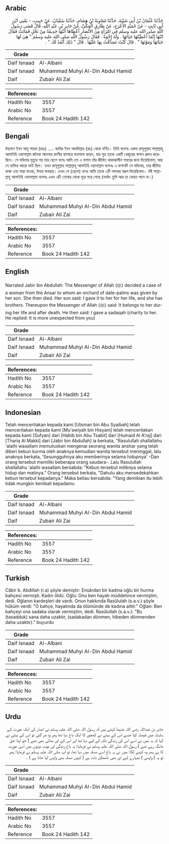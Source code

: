 ## Arabic


<div dir="rtl" lang="ar" style={{fontSize:'larger',backgroundColor:'#f8f9fa',padding:20}}>
حَدَّثَنَا عُثْمَانُ بْنُ أَبِي شَيْبَةَ، حَدَّثَنَا مُعَاوِيَةُ بْنُ هِشَامٍ، حَدَّثَنَا سُفْيَانُ، عَنْ حَبِيبٍ، - يَعْنِي ابْنَ أَبِي ثَابِتٍ - عَنْ حُمَيْدٍ الأَعْرَجِ، عَنْ طَارِقٍ الْمَكِّيِّ، عَنْ جَابِرِ بْنِ عَبْدِ اللَّهِ، قَالَ قَضَى رَسُولُ اللَّهِ صلى الله عليه وسلم فِي امْرَأَةٍ مِنَ الأَنْصَارِ أَعْطَاهَا ابْنُهَا حَدِيقَةً مِنْ نَخْلٍ فَمَاتَتْ فَقَالَ ابْنُهَا إِنَّمَا أَعْطَيْتُهَا حَيَاتَهَا ‏.‏ وَلَهُ إِخْوَةٌ ‏.‏ فَقَالَ رَسُولُ اللَّهِ صلى الله عليه وسلم ‏"‏ هِيَ لَهَا حَيَاتَهَا وَمَوْتَهَا ‏"‏ ‏.‏ قَالَ كُنْتُ تَصَدَّقْتُ بِهَا عَلَيْهَا ‏.‏ قَالَ ‏"‏ ذَلِكَ أَبْعَدُ لَكَ ‏"‏ ‏.‏
</div>
<div style={{backgroundColor:'#f8f9fa',padding:20, marginBottom: 10}}><table> <thead> <tr> <th>Grade</th> <th></th> </tr> </thead> <tbody> <tr><td>Daif Isnaad</td><td>Al-Albani</td></tr><tr><td>Daif Isnaad</td><td>Muhammad Muhyi Al-Din Abdul Hamid</td></tr><tr><td>Daif</td><td>Zubair Ali Zai</td></tr></tbody></table><table> <thead> <tr> <th>References:</th> <th></th> </tr> </thead> <tbody><tr><td>Hadith No</td><td>3557</td></tr><tr><td>Arabic No</td><td>3557</td></tr><tr><td>Reference</td><td>Book 24 Hadith 142</td></tr></tbody></table></div>

## Bengali


<div dir="ltr" lang="bn" style={{fontSize:'larger',backgroundColor:'#f8f9fa',padding:20}}>
উছমান ইবন আবূ শায়বা (রহঃ) ..... জাবির ইবন আবদিল্লাহ (রাঃ) থেকে বর্ণিত। তিনি বলেনঃ একদা রাসূলুল্লাহ সাল্লাল্লাহু আলাইহি ওয়াসাল্লাম জনৈক আনসার রমণীর ব্যাপারে ফয়সালা করেন, যার পুত্র তাকে একটি খেজুরের বাগান প্রদান করেছিল। সে মহিলার মৃত্যুর পর তার ছেলে বলেঃ আমি তো এ বাগান তাঁর জীবিত থাকাকালীন সময়ের জন্য দিয়েছিলাম; আর সে ব্যক্তির আরো ভাই ছিল। তখন রাসূলুল্লাহ সাল্লাল্লাহু আলাইহি ওয়াসাল্লাম বলেনঃ এ বাগানটি সে মহিলার, তার জীবিত থাকা এবং মারা যাওয়া, উভয় অবস্থায়। তখন সে (ছেলে) বলেঃ আমি তাকে এটি সাদাকা স্বরূপ দিয়েছিলাম। নবী সাল্লাল্লাহু আলাইহি ওয়াসাল্লাম বলেনঃ এখন এটি তোমার থেকে দূরে সরে গেছে (অর্থাৎ তুমি আর তা ফেরত পাবে না।)
</div>
<div style={{backgroundColor:'#f8f9fa',padding:20, marginBottom: 10}}><table> <thead> <tr> <th>Grade</th> <th></th> </tr> </thead> <tbody> <tr><td>Daif Isnaad</td><td>Al-Albani</td></tr><tr><td>Daif Isnaad</td><td>Muhammad Muhyi Al-Din Abdul Hamid</td></tr><tr><td>Daif</td><td>Zubair Ali Zai</td></tr></tbody></table><table> <thead> <tr> <th>References:</th> <th></th> </tr> </thead> <tbody><tr><td>Hadith No</td><td>3557</td></tr><tr><td>Arabic No</td><td>3557</td></tr><tr><td>Reference</td><td>Book 24 Hadith 142</td></tr></tbody></table></div>

## English


<div dir="ltr" lang="en" style={{fontSize:'larger',backgroundColor:'#f8f9fa',padding:20}}>
Narrated Jabir ibn Abdullah: The Messenger of Allah (ﷺ) decided a case of a woman from the Ansar to whom an orchard of date-palms was given by her son. She then died. Her son said: I gave it to her for her life, and she has brothers. Thereupon the Messenger of Allah (ﷺ) said: It belongs to her during her life and after death. He then said: I gave a sadaqah (charity to her. He replied: It is more unexpected from you)
</div>
<div style={{backgroundColor:'#f8f9fa',padding:20, marginBottom: 10}}><table> <thead> <tr> <th>Grade</th> <th></th> </tr> </thead> <tbody> <tr><td>Daif Isnaad</td><td>Al-Albani</td></tr><tr><td>Daif Isnaad</td><td>Muhammad Muhyi Al-Din Abdul Hamid</td></tr><tr><td>Daif</td><td>Zubair Ali Zai</td></tr></tbody></table><table> <thead> <tr> <th>References:</th> <th></th> </tr> </thead> <tbody><tr><td>Hadith No</td><td>3557</td></tr><tr><td>Arabic No</td><td>3557</td></tr><tr><td>Reference</td><td>Book 24 Hadith 142</td></tr></tbody></table></div>

## Indonesian


<div dir="ltr" lang="id" style={{fontSize:'larger',backgroundColor:'#f8f9fa',padding:20}}>
Telah menceritakan kepada kami [Utsman bin Abu Syaibah] telah menceritakan kepada kami [Mu'awiyah bin Hisyam] telah menceritakan kepada kami [Sufyan] dari [Habib bin Abu Tsabit] dari [Humaid Al A'raj] dari [Thariq Al Makki] dari [Jabir bin Abdullah] ia berkata, "Rasulullah shallallahu 'alaihi wasallam memutuskan mengenai seorang wanita anshar yang telah diberi kebun kurma oleh anaknya kemudian wanita tersebut meninggal, lalu anaknya berkata, 'Sesungguhnya aku memberinya selama hidupnya' -Dan orang tersebut memiliki beberapa orang saudara-. Lalu Rasulullah shallallahu 'alaihi wasallam bersabda: "Kebun tersebut miliknya selama hidup dan matinya." Orang tersebut berkata, "Dahulu aku mensedekahkan kebun tersebut kepadanya." Maka beliau bersabda: "Yang demikian itu lebih tidak mungkin kembali kepadamu
</div>
<div style={{backgroundColor:'#f8f9fa',padding:20, marginBottom: 10}}><table> <thead> <tr> <th>Grade</th> <th></th> </tr> </thead> <tbody> <tr><td>Daif Isnaad</td><td>Al-Albani</td></tr><tr><td>Daif Isnaad</td><td>Muhammad Muhyi Al-Din Abdul Hamid</td></tr><tr><td>Daif</td><td>Zubair Ali Zai</td></tr></tbody></table><table> <thead> <tr> <th>References:</th> <th></th> </tr> </thead> <tbody><tr><td>Hadith No</td><td>3557</td></tr><tr><td>Arabic No</td><td>3557</td></tr><tr><td>Reference</td><td>Book 24 Hadith 142</td></tr></tbody></table></div>

## Turkish


<div dir="ltr" lang="tr" style={{fontSize:'larger',backgroundColor:'#f8f9fa',padding:20}}>
Câbir b. Abdillah (r.a) şöyle demiştir: Ensârdan bir kadına oğlu bir hurma bahçesi vermişti. Kadın öldü. Oğlu: Onu ben hayatı müddetince vermiştim, dedi. Oğlanın kardeşleri de vardı. Onun hakkında Rasûlulah (s.a.v.) şöyle hüküm verdi: "O bahçe, hayatında da ölümünde de kadına aittir." Oğlan: Ben bahçeyi ona sadaka olarak vermiştim, dedi. Rasûlullah (s.a.v.): "Bu (tasadduk) sana daha uzaktır, (sadakadan dönmen, hibeden dönmenden daha uzaktır)." buyurdu
</div>
<div style={{backgroundColor:'#f8f9fa',padding:20, marginBottom: 10}}><table> <thead> <tr> <th>Grade</th> <th></th> </tr> </thead> <tbody> <tr><td>Daif Isnaad</td><td>Al-Albani</td></tr><tr><td>Daif Isnaad</td><td>Muhammad Muhyi Al-Din Abdul Hamid</td></tr><tr><td>Daif</td><td>Zubair Ali Zai</td></tr></tbody></table><table> <thead> <tr> <th>References:</th> <th></th> </tr> </thead> <tbody><tr><td>Hadith No</td><td>3557</td></tr><tr><td>Arabic No</td><td>3557</td></tr><tr><td>Reference</td><td>Book 24 Hadith 142</td></tr></tbody></table></div>

## Urdu


<div dir="rtl" lang="ur" style={{fontSize:'larger',backgroundColor:'#f8f9fa',padding:20}}>
جابر بن عبداللہ رضی اللہ عنہما کہتے ہیں کہ رسول اللہ صلی اللہ علیہ وسلم نے انصار کی ایک عورت کے سلسلہ میں فیصلہ کیا جسے اس کے بیٹے نے کھجور کا ایک باغ دیا تھا پھر وہ مر گئی تو اس کے بیٹے نے کہا کہ یہ میں نے اسے اس کی زندگی تک کے لیے دیا تھا اور اس کے اور بھائی بھی تھے ( جو اپنا حق مانگ رہے تھے ) رسول اللہ صلی اللہ علیہ وسلم نے فرمایا: یہ باغ زندگی اور موت دونوں میں اسی عورت کا ہے پھر وہ کہنے لگا: میں نے یہ باغ اسے صدقہ میں دیا تھا، تو آپ صلی اللہ علیہ وسلم نے فرمایا: پھر تو یہ ( واپسی ) تمہارے لیے اور بھی ناممکن بات ہے ( کہیں صدقہ بھی واپس لیا جاتا ہے ) ۔
</div>
<div style={{backgroundColor:'#f8f9fa',padding:20, marginBottom: 10}}><table> <thead> <tr> <th>Grade</th> <th></th> </tr> </thead> <tbody> <tr><td>Daif Isnaad</td><td>Al-Albani</td></tr><tr><td>Daif Isnaad</td><td>Muhammad Muhyi Al-Din Abdul Hamid</td></tr><tr><td>Daif</td><td>Zubair Ali Zai</td></tr></tbody></table><table> <thead> <tr> <th>References:</th> <th></th> </tr> </thead> <tbody><tr><td>Hadith No</td><td>3557</td></tr><tr><td>Arabic No</td><td>3557</td></tr><tr><td>Reference</td><td>Book 24 Hadith 142</td></tr></tbody></table></div>